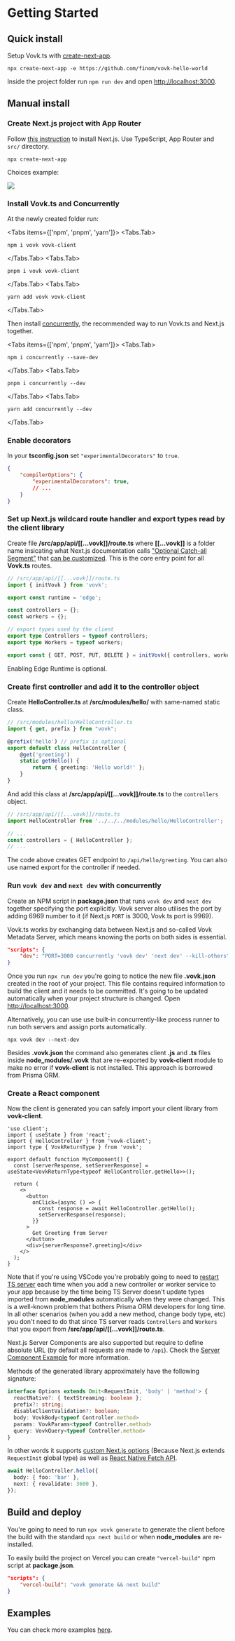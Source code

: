 

# Getting Started

## Quick install

Setup Vovk.ts with [create-next-app](https://www.npmjs.com/package/create-next-app).

```
npx create-next-app -e https://github.com/finom/vovk-hello-world
```

Inside the project folder run `npm run dev` and open [http://localhost:3000](http://localhost:3000).

## Manual install

<Steps>

### Create Next.js project with App Router

Follow [this instruction](https://nextjs.org/docs/getting-started/installation) to install Next.js. Use TypeScript, App Router and `src/` directory.

```
npx create-next-app
```

Choices example:

![](https://github.com/finom/vovk/assets/1082083/b9e600da-a43a-4e30-a089-43e5e4b147ef)

### Install Vovk.ts and Concurrently

At the newly created folder run:

<Tabs items={['npm', 'pnpm', 'yarn']}>
  <Tabs.Tab>
  ```
  npm i vovk vovk-client
  ```
</Tabs.Tab>
  <Tabs.Tab>
  ```
  pnpm i vovk vovk-client
  ```
  </Tabs.Tab>
  <Tabs.Tab>
  ```
  yarn add vovk vovk-client
  ```
  </Tabs.Tab>
</Tabs>


Then install [concurrently](https://www.npmjs.com/package/concurrently), the recommended way to run Vovk.ts and Next.js together.

<Tabs items={['npm', 'pnpm', 'yarn']}>
  <Tabs.Tab>
  ```
  npm i concurrently --save-dev
  ```
</Tabs.Tab>
  <Tabs.Tab>
  ```
  pnpm i concurrently --dev
  ```
  </Tabs.Tab>
  <Tabs.Tab>
  ```
  yarn add concurrently --dev
  ```
  </Tabs.Tab>
</Tabs>

### Enable decorators

In your **tsconfig.json** set `"experimentalDecorators"` to `true`.

```json
{
    "compilerOptions": {
        "experimentalDecorators": true,
        // ...
    }
}
```

### Set up Next.js wildcard route handler and export types read by the client library

Create file **/src/app/api/[[...vovk]]/route.ts** where **[[...vovk]]** is a folder name insicating what Next.js documentation calls ["Optional Catch-all Segment"](https://nextjs.org/docs/pages/building-your-application/routing/dynamic-routes#optional-catch-all-segments) that [can be customized](./config). This is the core entry point for all **Vovk.ts** routes.

```ts
// /src/app/api/[[...vovk]]/route.ts
import { initVovk } from 'vovk';

export const runtime = 'edge';

const controllers = {};
const workers = {};

// export types used by the client
export type Controllers = typeof controllers;
export type Workers = typeof workers;

export const { GET, POST, PUT, DELETE } = initVovk({ controllers, workers });
```

Enabling Edge Runtime is optional.


### Create first controller and add it to the controller object

Create **HelloController.ts** at **/src/modules/hello/** with same-named static class. 

```ts
// /src/modules/hello/HelloController.ts
import { get, prefix } from "vovk";

@prefix('hello') // prefix is optional
export default class HelloController {
    @get('greeting')
    static getHello() {
        return { greeting: 'Hello world!' };
    }
}
```

And add this class at **/src/app/api/[[...vovk]]/route.ts** to the `controllers` object.

```ts
// /src/app/api/[[...vovk]]/route.ts
import HelloController from '../../../modules/hello/HelloController';

// ...
const controllers = { HelloController };
// ...
```

The code above creates GET endpoint to `/api/hello/greeting`. You can also use named export for the controller if needed.

### Run `vovk dev` and `next dev` with concurrently

Create an NPM script in **package.json** that runs `vovk dev` and `next dev` together specifying the port explicitly. 
Vovk server also utilises the port by adding 6969 number to it (if Next.js `PORT` is 3000, Vovk.ts port is 9969). 

Vovk.ts works by exchanging data between Next.js and so-called Vovk Metadata Server, which means knowing the ports on both sides is essential.

```json
"scripts": {
    "dev": "PORT=3000 concurrently 'vovk dev' 'next dev' --kill-others"
}
```

Once you run `npx run dev` you're going to notice the new file **.vovk.json** created in the root of your project. This file contains required information to build the client and it needs to be committed. 
It's going to be updated automatically when your project structure is changed. Open [http://localhost:3000](http://localhost:3000).

Alternatively, you can use use built-in concurrently-like process runner to run both servers and assign ports automatically.

```
npx vovk dev --next-dev
```


Besides **.vovk.json** the command also generates client **.js** and **.ts** files inside **node_modules/.vovk** that are re-exported by **vovk-client** module to make no error if **vovk-client** is not installed. This approach is borrowed from Prisma ORM.

### Create a React component 

Now the client is generated you can safely import your client library from **vovk-client**.

```tsx
'use client';
import { useState } from 'react';
import { HelloController } from 'vovk-client';
import type { VovkReturnType } from 'vovk';

export default function MyComponent() {
  const [serverResponse, setServerResponse] = useState<VovkReturnType<typeof HelloController.getHello>>();

  return (
    <>
      <button
        onClick={async () => {
          const response = await HelloController.getHello();
          setServerResponse(response);
        }}
      >
        Get Greeting from Server
      </button>
      <div>{serverResponse?.greeting}</div>
    </>
  );
}
```

Note that if you're using VSCode you're probably going to need to [restart TS server](https://stackoverflow.com/questions/64454845/where-is-vscodes-restart-ts-server) each time when you add a new controller or worker service to your app because by the time being TS Server doesn't update types imported from **node_modules** automatically when they were changed. This is a well-known problem that bothers Prisma ORM developers for long time. In all other scenarios (when you add a new method, change body type, etc) you don't need to do that since TS server reads `Controllers` and `Workers` that you export from **/src/app/api/[[...vovk]]/route.ts**.

Next.js Server Components are also supported but require to define absolute URL (by default all requests are made to `/api`). Check the [Server Component Example](https://vovk-examples.vercel.app/server-component) for more information.

Methods of the generated library approximately have the following signature:

```ts
interface Options extends Omit<RequestInit, 'body' | 'method'> {
  reactNative?: { textStreaming: boolean };
  prefix?: string;
  disableClientValidation?: boolean;
  body: VovkBody<typeof Controller.method>
  params: VovkParams<typeof Controller.method>
  query: VovkQuery<typeof Controller.method>
}
```

In other words it supports [custom Next.js options](https://nextjs.org/docs/app/building-your-application/data-fetching/fetching-caching-and-revalidating) (Because Next.js extends `RequestInit` global type) as well as [React Native Fetch API](https://www.npmjs.com/package/react-native-fetch-api).

```ts
await HelloController.hello({
  body: { foo: 'bar' },
  next: { revalidate: 3600 },
});
```


</Steps>


## Build and deploy

You're going to need to run `npx vovk generate` to generate the client before the build with the standard `npx next build` or when **node_modules** are re-installed.

To easily build the project on Vercel you can create `"vercel-build"` npm script at **package.json**.

```json
"scripts": {
    "vercel-build": "vovk generate && next build"
}
```

## Examples 

You can check more examples [here](https://vovk-examples.vercel.app/).